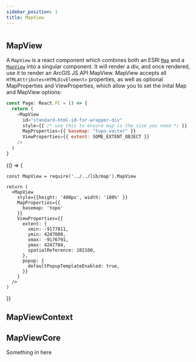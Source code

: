 ```yaml
---
sidebar_position: 1
title: MapView
---
```



#

## MapView

A `MapView` is a react component which combines both an ESRI [`Map`](https://developers.arcgis.com/javascript/latest/api-reference/esri-Map.html) and a [`MapView`](https://developers.arcgis.com/javascript/latest/api-reference/esri-views-MapView.html) into a singular component. It will render a div, and once rendered, use it to render an ArcGIS JS API MapView. MapView accepts all `HTMLAttributes<HTMLDivElement>` properties, as well as optional MapProperties and ViewProperties, which allow you to set the inital Map and MapView options:

```js
const Page: React.FC = () => {
  return (
    <MapView
      id="standard-html-id-for-wrapper-div"
      style={{ /* use this to ensure map is the size you need */ }}
      MapProperties={{ basemap: "topo-vector" }}
      ViewProperties={{ extent: SOME_EXTENT_OBJECT }}
    />
  )
}
```

<BrowserOnly>
  {() => {

    const MapView = require('../../lib/map').MapView

    return (
      <MapView 
        style={{height: '400px', width: '100%' }}
        MapProperties={{
          basemap: 'topo'
        }}
        ViewProperties={{
          extent: {
            xmin: -9177811,
            ymin: 4247000,
            xmax: -9176791,
            ymax: 4247784,
            spatialReference: 102100,
          },
          popup: {
            defaultPopupTemplateEnabled: true,
          }}
        }
      />
    )
  }}
</BrowserOnly>

## MapViewContext

## MapViewCore


Something in here